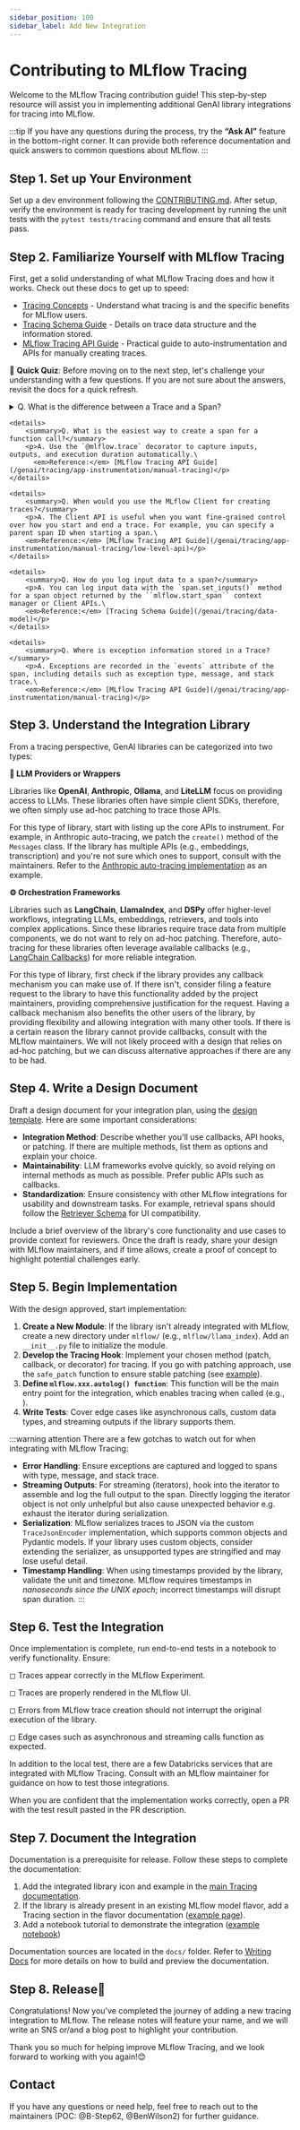 ```yaml
---
sidebar_position: 100
sidebar_label: Add New Integration
---
```



# Contributing to MLflow Tracing

Welcome to the MLflow Tracing contribution guide! This step-by-step resource will assist you in implementing additional GenAI library integrations for tracing into MLflow.

:::tip
If you have any questions during the process, try the **“Ask AI”** feature in the bottom-right corner. It can provide both reference documentation and quick answers to common questions about MLflow.
:::

## Step 1. Set up Your Environment

Set up a dev environment following the [CONTRIBUTING.md](https://github.com/mlflow/mlflow/blob/master/CONTRIBUTING.md). After setup,
verify the environment is ready for tracing development by running the unit tests with the `pytest tests/tracing` command and ensure that all tests pass.

## Step 2. Familiarize Yourself with MLflow Tracing

First, get a solid understanding of what MLflow Tracing does and how it works. Check out these docs to get up to speed:

- [Tracing Concepts](/genai/tracing/concepts) - Understand what tracing is and the specific benefits for MLflow users.
- [Tracing Schema Guide](/genai/tracing/data-model) - Details on trace data structure and the information stored.
- [MLflow Tracing API Guide](/genai/tracing/app-instrumentation) - Practical guide to auto-instrumentation and APIs for manually creating traces.

📝 **Quick Quiz**: Before moving on to the next step, let's challenge your understanding with a few questions.
If you are not sure about the answers, revisit the docs for a quick refresh.

<div class="quiz">
    <details>
        <summary>Q. What is the difference between a Trace and a Span?</summary>
        <p>A. Trace is the main object holding multiple Spans, with each Span capturing different parts of an operation. A Trace has metadata (TraceInfo) and a list of Spans (TraceData).\
        <em>Reference:</em> [Tracing Schema Guide](/genai/tracing/data-model)</p>
    </details>

    <details>
        <summary>Q. What is the easiest way to create a span for a function call?</summary>
        <p>A. Use the `@mlflow.trace` decorator to capture inputs, outputs, and execution duration automatically.\
          <em>Reference:</em> [MLflow Tracing API Guide](/genai/tracing/app-instrumentation/manual-tracing)</p>
    </details>

    <details>
        <summary>Q. When would you use the MLflow Client for creating traces?</summary>
        <p>A. The Client API is useful when you want fine-grained control over how you start and end a trace. For example, you can specify a parent span ID when starting a span.\
        <em>Reference:</em> [MLflow Tracing API Guide](/genai/tracing/app-instrumentation/manual-tracing/low-level-api)</p>
    </details>

    <details>
        <summary>Q. How do you log input data to a span?</summary>
        <p>A. You can log input data with the `span.set_inputs()` method for a span object returned by the ``mlflow.start_span`` context manager or Client APIs.\
        <em>Reference:</em> [Tracing Schema Guide](/genai/tracing/data-model)</p>
    </details>

    <details>
        <summary>Q. Where is exception information stored in a Trace?</summary>
        <p>A. Exceptions are recorded in the `events` attribute of the span, including details such as exception type, message, and stack trace.\
        <em>Reference:</em> [MLflow Tracing API Guide](/genai/tracing/app-instrumentation/manual-tracing)</p>

  </details>
</div>

## Step 3. Understand the Integration Library

From a tracing perspective, GenAI libraries can be categorized into two types:

**🧠 LLM Providers or Wrappers**

Libraries like **OpenAI**, **Anthropic**, **Ollama**, and **LiteLLM** focus on providing access to LLMs. These libraries often have simple client SDKs, therefore, we often simply use ad-hoc patching to trace those APIs.

For this type of library, start with listing up the core APIs to instrument. For example, in Anthropic auto-tracing, we patch the `create()` method of the `Messages` class.
If the library has multiple APIs (e.g., embeddings, transcription) and you're not sure which ones to support, consult with the maintainers.
Refer to the [Anthropic auto-tracing implementation](https://github.com/mlflow/mlflow/blob/master/mlflow/anthropic/autolog.py) as an example.

**⚙️ Orchestration Frameworks**

Libraries such as **LangChain**, **LlamaIndex**, and **DSPy** offer higher-level workflows, integrating LLMs, embeddings, retrievers, and tools into complex applications.
Since these libraries require trace data from multiple components, we do not want to rely on ad-hoc patching. Therefore, auto-tracing for these libraries often leverage available callbacks
(e.g., [LangChain Callbacks](https://python.langchain.com/docs/how_to#callbacks)) for more reliable integration.

For this type of library, first check if the library provides any callback mechanism you can make use of. If there isn't, consider filing a feature request to the library to have this functionality added by the project maintainers,
providing comprehensive justification for the request. Having a callback mechanism also benefits the other users of the library, by providing flexibility and allowing integration with many other tools.
If there is a certain reason the library cannot provide callbacks, consult with the MLflow maintainers. We will not likely proceed with a design that relies on ad-hoc patching, but we can discuss alternative approaches if there are any to be had.

## Step 4. Write a Design Document

Draft a design document for your integration plan, using the [design template](https://docs.google.com/document/d/1AQGgJk-hTkUo0lTkGqCGQOMelQmz05kQz_OA4bJWaJE/edit#heading=h.4cz970y1mk93). Here are some important considerations:

- **Integration Method**: Describe whether you'll use callbacks, API hooks, or patching. If there are multiple methods, list them as options and explain your choice.
- **Maintainability**: LLM frameworks evolve quickly, so avoid relying on internal methods as much as possible. Prefer public APIs such as callbacks.
- **Standardization**: Ensure consistency with other MLflow integrations for usability and downstream tasks. For example, retrieval spans should follow the [Retriever Schema](/genai/tracing/data-model#retriever-spans) for UI compatibility.

Include a brief overview of the library's core functionality and use cases to provide context for reviewers. Once the draft is ready, share your design with MLflow maintainers, and if time allows, create a proof of concept to highlight potential challenges early.

## Step 5. Begin Implementation

With the design approved, start implementation:

1. **Create a New Module**: If the library isn't already integrated with MLflow, create a new directory under `mlflow/` (e.g., `mlflow/llama_index`). Add an `__init__.py` file to initialize the module.
2. **Develop the Tracing Hook**: Implement your chosen method (patch, callback, or decorator) for tracing. If you go with patching approach, use the `safe_patch` function to ensure stable patching (see [example](https://github.com/mlflow/mlflow/blob/master/mlflow/anthropic/__init__.py)).
3. **Define `mlflow.xxx.autolog() function`**: This function will be the main entry point for the integration, which enables tracing when called (e.g., <APILink fn="mlflow.llama_index.autolog" />).
4. **Write Tests**: Cover edge cases like asynchronous calls, custom data types, and streaming outputs if the library supports them.

:::warning attention
There are a few gotchas to watch out for when integrating with MLflow Tracing:

- **Error Handling**: Ensure exceptions are captured and logged to spans with type, message, and stack trace.
- **Streaming Outputs**: For streaming (iterators), hook into the iterator to assemble and log the full output to the span. Directly logging the iterator object is not only unhelpful but also cause unexpected behavior e.g. exhaust the iterator during serialization.
- **Serialization**: MLflow serializes traces to JSON via the custom `TraceJsonEncoder` implementation, which supports common objects and Pydantic models. If your library uses custom objects, consider extending the serializer, as unsupported types are stringified and may lose useful detail.
- **Timestamp Handling**: When using timestamps provided by the library, validate the unit and timezone. MLflow requires timestamps in _nanoseconds since the UNIX epoch_; incorrect timestamps will disrupt span duration.
  :::

## Step 6. Test the Integration

Once implementation is complete, run end-to-end tests in a notebook to verify functionality. Ensure:

◻︎ Traces appear correctly in the MLflow Experiment.

◻︎ Traces are properly rendered in the MLflow UI.

◻︎ Errors from MLflow trace creation should not interrupt the original execution of the library.

◻︎ Edge cases such as asynchronous and streaming calls function as expected.

In addition to the local test, there are a few Databricks services that are integrated with MLflow Tracing. Consult with an MLflow maintainer for guidance on how to test those integrations.

When you are confident that the implementation works correctly, open a PR with the test result pasted in the PR description.

## Step 7. Document the Integration

Documentation is a prerequisite for release. Follow these steps to complete the documentation:

1. Add the integrated library icon and example in the [main Tracing documentation](/genai/tracing/integrations).
2. If the library is already present in an existing MLflow model flavor, add a Tracing section in the flavor documentation ([example page](/genai/flavors/llama-index/#enable-tracing)).
3. Add a notebook tutorial to demonstrate the integration ([example notebook](https://github.com/mlflow/mlflow/blob/master/docs/docs/llms/llama-index/notebooks/llama_index_quickstart.ipynb))

Documentation sources are located in the `docs/` folder. Refer to [Writing Docs](https://github.com/mlflow/mlflow/blob/master/CONTRIBUTING.md#writing-docs) for more details on how to build and preview the documentation.

## Step 8. Release🚀

Congratulations! Now you've completed the journey of adding a new tracing integration to MLflow. The release notes will feature your name, and we will write an SNS or/and a blog post to highlight your contribution.

Thank you so much for helping improve MLflow Tracing, and we look forward to working with you again!😊

## Contact

If you have any questions or need help, feel free to reach out to the maintainers (POC: @B-Step62, @BenWilson2) for further guidance.
